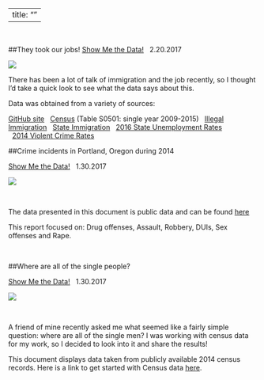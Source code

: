 
---
title: ""
---
&nbsp;
&nbsp;

##They took our jobs!
[Show Me the Data!](https://reallifedata.github.io/PopulationData/index.html)
&nbsp;
2.20.2017
&nbsp;

[![](C:\\Users\\owner\\Desktop\\Website\\Population.jpg)](https://reallifedata.github.io/PopulationData/index.html) 


There has been a lot of talk of immigration and the job recently, so I thought I'd take a quick look to see what the data says about this. 

Data was obtained from a variety of sources:

[GitHub site](https://github.com/RealLifeData)
&nbsp;
[Census](https://factfinder.census.gov/faces/nav/jsf/pages/index.xhtml) (Table S0501: single year 2009-2015)
&nbsp;
[Illegal Immigration](http://immigration.procon.org/view.resource.php?resourceID=000844)
&nbsp;
[State Immigration](http://www.census.gov/data/datasets/2016/demo/popest/nation-total.html)
&nbsp;
[2016 State Unemployment Rates](https://www.bls.gov/web/laus/laumstrk.htm)  
&nbsp;
[2014 Violent Crime Rates](http://www.worldatlas.com/articles/the-most-dangerous-states-in-the-u-s.html)

##Crime incidents in Portland, Oregon during 2014

[Show Me the Data!](https://reallifedata.github.io/Portland_Crime_2014/)
&nbsp;
1.30.2017
&nbsp;

[![](C:\\Users\\owner\\Desktop\\Website\\Crime.png)](https://reallifedata.github.io/Portland_Crime_2014/) 

&nbsp;

The data presented in this document is public data and can be found [here](http://www.civicapps.org/datasets/crime-incidents-2014)

This report focused on: Drug offenses, Assault, Robbery, DUIs, Sex offenses and Rape.

&nbsp;

##Where are all of the single people?

[Show Me the Data!](https://reallifedata.github.io/Single_People/)
&nbsp;
1.30.2017
&nbsp;


[![](C:\\Users\\owner\\Desktop\\Website\\Single.png)](https://reallifedata.github.io/Single_People/) 


&nbsp;

A friend of mine recently asked me what seemed like a fairly simple question: where are all of the single men?  I was working with census data for my work, so I decided to look into it and share the results! 

This document displays data taken from publicly available 2014 census records. Here is a link to get started with Census data [here](https://www.factfinder.census.gov/faces/nav/jsf/pages/download_center.xhtml).




